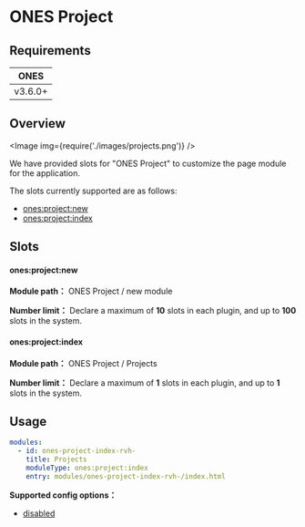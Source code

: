 
# ONES Project

## Requirements

|  ONES   |
| :-----: |
| v3.6.0+ |

## Overview

<Image img={require('./images/projects.png')} />

We have provided slots for "ONES Project" to customize the page module for the application.

The slots currently supported are as follows:

- [ones:project:new](#onesprojectnew)
- [ones:project:index](#onesprojectindex)

## Slots

#### ones:project:new

**Module path：** ONES Project / new module

**Number limit：** Declare a maximum of **10** slots in each plugin, and up to **100** slots in the system.

#### ones:project:index

**Module path：** ONES Project / Projects

**Number limit：** Declare a maximum of **1** slots in each plugin, and up to **1** slots in the system.

## Usage

```yaml
modules:
  - id: ones-project-index-rvh-
    title: Projects
    moduleType: ones:project:index
    entry: modules/ones-project-index-rvh-/index.html
```

**Supported config options：**

- [disabled](../../../../reference/config/plugin.yaml#disabled)
